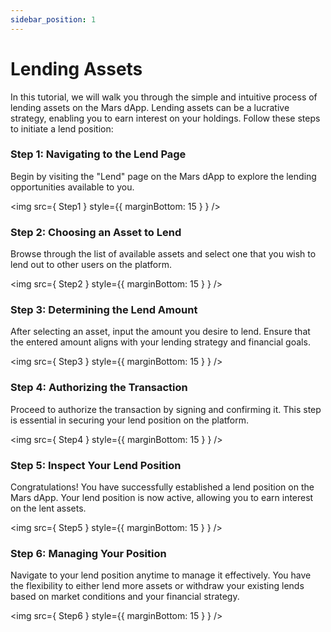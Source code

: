 ```yaml
---
sidebar_position: 1
---
```



# Lending Assets

In this tutorial, we will walk you through the simple and intuitive process of lending assets on the Mars dApp. Lending assets can be a lucrative strategy, enabling you to earn interest on your holdings. Follow these steps to initiate a lend position:

### Step 1: Navigating to the Lend Page

Begin by visiting the "Lend" page on the Mars dApp to explore the lending opportunities available to you.

<img src={ Step1 } style={{ marginBottom: 15 } } />

### Step 2: Choosing an Asset to Lend

Browse through the list of available assets and select one that you wish to lend out to other users on the platform.

<img src={ Step2 } style={{ marginBottom: 15 } } />

### Step 3: Determining the Lend Amount

After selecting an asset, input the amount you desire to lend. Ensure that the entered amount aligns with your lending strategy and financial goals.

<img src={ Step3 } style={{ marginBottom: 15 } } />

### Step 4: Authorizing the Transaction

Proceed to authorize the transaction by signing and confirming it. This step is essential in securing your lend position on the platform.

<img src={ Step4 } style={{ marginBottom: 15 } } />

### Step 5: Inspect Your Lend Position

Congratulations! You have successfully established a lend position on the Mars dApp. Your lend position is now active, allowing you to earn interest on the lent assets.


<img src={ Step5 } style={{ marginBottom: 15 } } />

### Step 6: Managing Your Position

Navigate to your lend position anytime to manage it effectively. You have the flexibility to either lend more assets or withdraw your existing lends based on market conditions and your financial strategy.

<img src={ Step6 } style={{ marginBottom: 15 } } />
